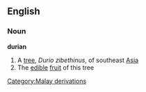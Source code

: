==English==
===Noun===
{{wikipedia}}
'''durian'''
#A [[tree]], ''Durio zibethinus'', of southeast [[Asia]]
#The [[edible]] [[fruit]] of this tree
[[Category:Malay derivations]]